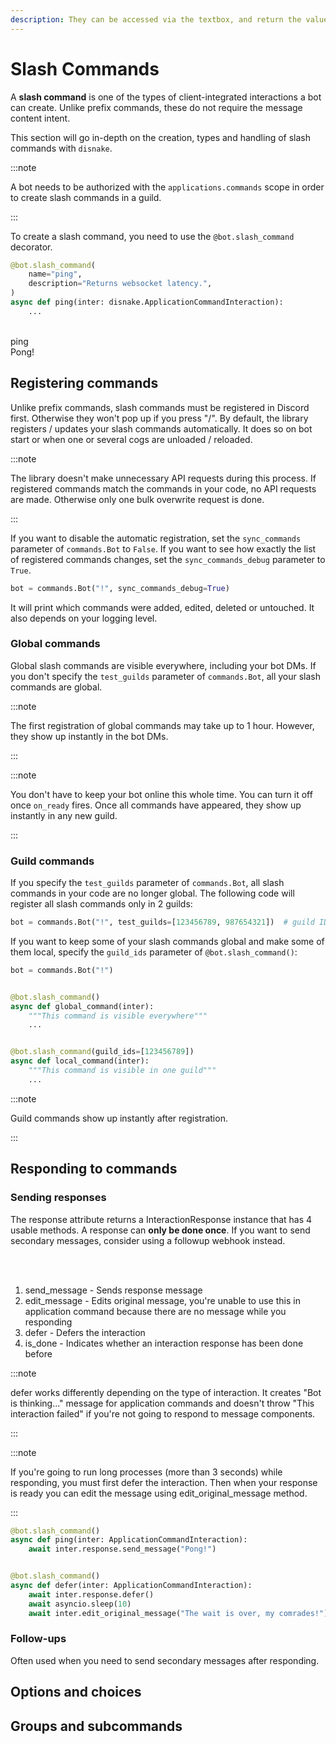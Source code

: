 ```yaml
---
description: They can be accessed via the textbox, and return the values the user submitted with the command.
---
```


# Slash Commands

A **slash command** is one of the types of client-integrated interactions a bot can create. Unlike prefix commands, these do not require the message content intent.

This section will go in-depth on the creation, types and handling of slash commands with `disnake`.

:::note

A bot needs to be authorized with the `applications.commands` scope in order to create slash commands in a guild.

:::

To create a slash command, you need to use the `@bot.slash_command` decorator.

```python
@bot.slash_command(
    name="ping",
    description="Returns websocket latency.",
)
async def ping(inter: disnake.ApplicationCommandInteraction):
    ...
```

<br />
<DiscordMessages>
	<DiscordMessage profile="bot">
		<div slot="interactions">
			<DiscordInteraction profile="user" command="true">
				ping
			</DiscordInteraction>
		</div>
		Pong!
	</DiscordMessage>
</DiscordMessages>
<br />

## Registering commands

Unlike prefix commands, slash commands must be registered in Discord first. Otherwise they won't pop up if you press "/".
By default, the library registers / updates your slash commands automatically.
It does so on bot start or when one or several cogs are unloaded / reloaded.

:::note

The library doesn't make unnecessary API requests during this process.
If registered commands match the commands in your code, no API requests are made.
Otherwise only one bulk overwrite request is done.

:::

If you want to disable the automatic registration, set the `sync_commands` parameter of `commands.Bot` to `False`.
If you want to see how exactly the list of registered commands changes, set the `sync_commands_debug` parameter to `True`.

```python
bot = commands.Bot("!", sync_commands_debug=True)
```

It will print which commands were added, edited, deleted or untouched. It also depends on your logging level.

### Global commands

Global slash commands are visible everywhere, including your bot DMs.
If you don't specify the `test_guilds` parameter of `commands.Bot`, all your slash commands are global.

:::note

The first registration of global commands may take up to 1 hour.
However, they show up instantly in the bot DMs.

:::

:::note

You don't have to keep your bot online this whole time. You can turn it off once `on_ready` fires.
Once all commands have appeared, they show up instantly in any new guild.

:::

### Guild commands

If you specify the `test_guilds` parameter of `commands.Bot`, all slash commands in your code are no longer global.
The following code will register all slash commands only in 2 guilds:

```python
bot = commands.Bot("!", test_guilds=[123456789, 987654321])  # guild IDs
```

If you want to keep some of your slash commands global and make some of them local, specify the `guild_ids` parameter of `@bot.slash_command()`:

```python
bot = commands.Bot("!")


@bot.slash_command()
async def global_command(inter):
    """This command is visible everywhere"""
    ...


@bot.slash_command(guild_ids=[123456789])
async def local_command(inter):
    """This command is visible in one guild"""
    ...
```

:::note

Guild commands show up instantly after registration.

:::

## Responding to commands

### Sending responses

The <DocsLink reference="disnake.Interaction.response">response</DocsLink> attribute returns a <DocsLink reference="disnake.InteractionResponse">InteractionResponse</DocsLink> instance that has 4 usable methods. A response can <b>only be done once</b>. If you want to send secondary
messages, consider using a <DocsLink reference="disnake.Interaction.followup">followup</DocsLink> webhook instead.

<br />
<br />

1. <DocsLink reference="disnake.InteractionResponse.send_message">send_message</DocsLink> - Sends response message
2. <DocsLink reference="disnake.InteractionResponse.edit_message">edit_message</DocsLink> - Edits original message, you're
   unable to use this in application command because there are no message while you responding
3. <DocsLink reference="disnake.InteractionResponse.defer">defer</DocsLink> - Defers the interaction
4. <DocsLink reference="disnake.InteractionResponse.is_done">is_done</DocsLink> - Indicates whether an interaction response
   has been done before

:::note

<DocsLink reference="disnake.InteractionResponse.defer">defer</DocsLink> works differently depending on the type of interaction.
It creates "Bot is thinking..." message for application commands and doesn't throw "This interaction failed" if you're not
going to respond to message components.

:::

:::note

If you're going to run long processes (more than 3 seconds) while responding, you must first defer the interaction. Then
when your response is ready you can edit the message using <DocsLink reference="disnake.InteractionResponse.edit_original_message">edit_original_message</DocsLink> method.

:::

```python title="example.py"
@bot.slash_command()
async def ping(inter: ApplicationCommandInteraction):
    await inter.response.send_message("Pong!")


@bot.slash_command()
async def defer(inter: ApplicationCommandInteraction):
    await inter.response.defer()
    await asyncio.sleep(10)
    await inter.edit_original_message("The wait is over, my comrades!")
```

### Follow-ups

Often used when you need to send secondary messages after responding.

## Options and choices

## Groups and subcommands
